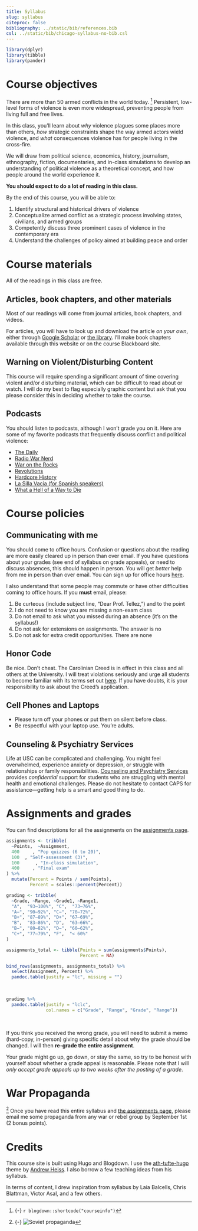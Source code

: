 ```yaml
---
title: Syllabus
slug: syllabus
citeproc: false
bibliography: ../static/bib/references.bib
csl: ../static/bib/chicago-syllabus-no-bib.csl
---
```


```r
library(dplyr)
library(tibble)
library(pander)
```

# Course objectives

<span class="newthought">There are more than 50 armed conflicts in the world today.</span> [^courseinfo] Persistent, low-level forms of violence is even more widespread, preventing people from living full and free lives. 

In this class, you'll learn about *why* violence plagues some places more than others, *how* strategic constraints shape the way armed actors wield violence, and *what* consequences violence has for people living in the cross-fire. 


We will draw from political science, economics, history, journalism, ethnography, fiction, documentaries, and in-class simulations to develop an understanding of political violence as a theoretical concept, and how people around the world experience it. 

**You should expect to do a lot of reading in this class.**


[^courseinfo]: {-}
  `r blogdown::shortcode("courseinfo")`


<span class="newthought">By the end of this course,</span> you will be able to:

1. Identify structural and historical drivers of violence
2. Conceptualize armed conflict as a strategic process involving states, civilians, and armed groups
3. Competently discuss three prominent cases of violence in the contemporary era
4. Understand the challenges of policy aimed at building peace and order 



# Course materials

<span class="newthought">All of the readings in this class are free.</span> 

## Articles, book chapters, and other materials

Most of our readings will come from journal articles, book chapters, and videos. 

For articles, you will have to look up and download the article *on your own*, either through [Google Scholar](https://scholar.google.com/) or [the library](https://sc.edu/about/offices_and_divisions/university_libraries/index.php). I'll make book chapters available through this website or on the course Blackboard site.  


    
## Warning on Violent/Disturbing Content


This course will require spending a significant amount of time covering violent and/or disturbing material, which can be difficult to read about or watch. I will do my best to flag especially graphic content but ask that you please consider this in deciding whether to take the course. 


## Podcasts

You should listen to podcasts, although I won't grade you on it. Here are some of my favorite podcasts that frequently discuss conflict and political violence:  


- [The Daily](https://www.nytimes.com/column/the-daily)
- [Radio War Nerd](https://www.patreon.com/radiowarnerd)
- [War on the Rocks](https://warontherocks.com/)
- [Revolutions](https://www.revolutionspodcast.com/)
- [Hardcore History](https://www.dancarlin.com/hardcore-history-series/)
- [La Silla Vacia (for Spanish speakers)](https://lasillavacia.com/silla-llena/podcasts)
- [What a Hell of a Way to Die](https://soundcloud.com/hellofawaytodie)



# Course policies


## Communicating with me


<span class="newthought">You should come to office hours.</span> Confusion or questions about the reading are more easily cleared up in person than over email. If you have questions about your grades (see end of syllabus on grade appeals), or need to discuss absences, this should happen in person. You will get *better* help from me in person than over email. You can sign up for office hours [here](https://calendly.com/juan-f-tellez).


I also understand that some people may commute or have other difficulties coming to office hours. If you **must** email, please: 

1. Be curteous (include subject line, "Dear Prof. Tellez,") and to the point
2. I do not need to know you are missing a non-exam class
3. Do not email to ask what you missed during an absence (it's on the syllabus!)
4. Do not ask for extensions on assignments. The answer is no
5. Do not ask for extra credit opportunities. There are none




## Honor Code

<span class="newthought">Be nice. Don't cheat.</span> The Carolinian Creed is in effect in this class and all others at the University. I will treat violations seriously and urge all students to become familiar with its terms set out [here](https://www.sc.edu/about/offices_and_divisions/student_conduct_and_academic_integrity/index.php). If you have doubts, it is your responsibility to ask about the Creed’s application.


## Cell Phones and Laptops


- Please turn off your phones or put them on silent before class. 
- Be respectful with your laptop use. You're adults.




## Counseling & Psychiatry Services


Life at USC can be complicated and challenging. You might feel overwhelmed, experience anxiety or depression, or struggle with relationships or family responsibilities. [Counseling and Psychiatry Services](https://sc.edu/about/offices_and_divisions/student_health_services/medical-services/counseling-and-psychiatry/index.php) provides *confidential* support for students who are struggling with mental health and emotional challenges. Please do not hesitate to contact CAPS for assistance—getting help is a smart and good thing to do.



# Assignments and grades

<span class="newthought">You can find descriptions</span> for all the assignments on the [assignments page](/assignments/).

```r
assignments <- tribble(
  ~Points,  ~Assignment,
  400     , "Pop quizzes (6 to 20)",
  100  , "Self-assessment (3)",
  100      , "In-class simulation",
  400     , "Final exam"
) %>%
  mutate(Percent = Points / sum(Points),
         Percent = scales::percent(Percent))

grading <- tribble(
  ~Grade, ~Range, ~Grade1, ~Range1,
  "A",  "93–100%", "C",  "73–76%",
  "A−", "90–92%", "C−", "70–72%",
  "B+", "87–89%", "D+", "67–69%",
  "B",  "83–86%", "D",  "63–66%",
  "B−", "80–82%", "D−", "60–62%",
  "C+", "77–79%", "F",  "< 60%"
)
```

```r
assignments_total <- tibble(Points = sum(assignments$Points),
                            Percent = NA)

bind_rows(assignments, assignments_total) %>% 
  select(Assignment, Percent) %>% 
  pandoc.table(justify = "lc", missing = "")
```

\

```r
grading %>%
  pandoc.table(justify = "lclc", 
               col.names = c("Grade", "Range", "Grade", "Range"))
```

\

<span class="newthought">If you think you received the wrong grade</span>, you will need to submit a memo (hard-copy, in-person) giving specific detail about why the grade should be changed. I will then **re-grade the entire assignment**. 

Your grade might go up, go down, or stay the same, so try to be honest with yourself about whether a grade appeal is reasonable. Please note that I will *only accept grade appeals up to two weeks after the posting of a grade*.


# War Propaganda

[^propaganda] <span class="newthought">Once you have read</span> this entire syllabus and [the assignments page](/assignments/), please email me some propaganda from any war or rebel group by September 1st (2 bonus points).

[^propaganda]: {-}
  ![Soviet propaganda](https://d3i6fh83elv35t.cloudfront.net/newshour/app/uploads/2017/07/GettyImages-541320861-1024x683.jpg)
  
  
# Credits
  
  
This course site is built using Hugo and Blogdown. I use the [ath-tufte-hugo](https://github.com/andrewheiss/ath-tufte-hugo) theme by [Andrew Heiss](https://www.andrewheiss.com). I also borrow a few teaching ideas from his syllabus.  

In terms of content, I drew inspiration from syllabus by Laia Balcells, Chris Blattman, Victor Asal, and a few others.  